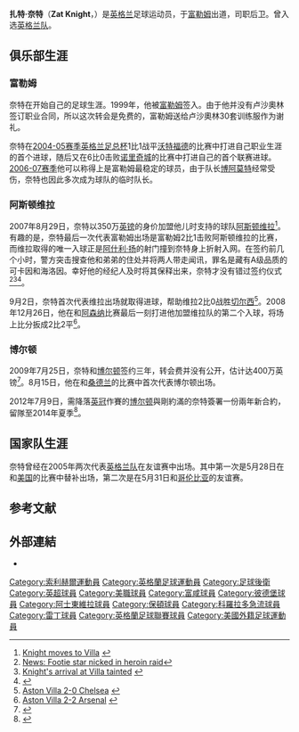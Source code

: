 {{noteta|G1=足球|G2=英超
|T=zh-hans:扎特·奈特;zh-hk:薩特·禮特;zh-tw:扎特·奈特;
|1=zh-hans:扎特·奈特;zh-hk:薩特·禮特;zh-tw:扎特·奈特;
|2=zh-hans:奈特;zh-hk:禮特;zh-tw:奈特;
|3=zh-hans:博阿莫特;zh-hk:般莫迪;zh-tw:博阿莫特;
|4=zh-hans:阿什利·扬;zh-hk:艾殊利·楊格;zh-tw:阿什利·楊格;
|5=zh-hans:彼得伯勒联;zh-hk:彼德堡;zh-tw:彼得伯勒聯;
}}
{{Infobox football biography 2
| playername          = 扎特·奈特 <br />''Zat Knight''
| image               = [[Image:Zat_Knight.JPG|200px]]
| caption             = 
| fullname            = Zatyiah Knight
| dateofbirth         = {{birth date and age|1980|5|2}}
| cityofbirth         = [[索利哈尔|索利哈尔]]
| countryofbirth      = [[英格兰|英格兰]]
| height              = {{height|m=1.98}}
| position            = [[後衞_(足球)|後衞]]
| currentclub         = 
| clubnumber          = 
| youthyears1         = 1999
| youthclubs1         = {{tsl|en|Rushall Olympic F.C.||卢沙奧林}}
| years1              = 1999−2007
| clubs1              = [[富勒姆足球俱乐部|富勒姆]]
| caps1               = 150
| goals1              = 3
| years2              = 2000
| clubs2              = → [[彼得伯勒联足球俱乐部|彼得伯勒联]] (借用)
| caps2               = 8
| goals2              = 0
| years3              = 2007−2009
| clubs3              = [[阿斯顿维拉足球俱乐部|阿斯顿维拉]]
| caps3               = 40
| goals3              = 2
| years4              = 2009−2014
| clubs4              = [[博尔顿足球俱乐部|博尔顿]]
| caps4               = 168
| goals4              = 4
| years5              = 2014
| clubs5              = [[科羅拉多急流|科羅拉多急流]]
| caps5               = 4
| goals5              = 0
| years6              = 2015
| clubs6              = [[雷丁足球俱乐部|雷丁]]
| caps6               = 2
| goals6              = 0
| totalcaps           = 
| totalgoals          = 
| nationalyears1      = 2002
| nationalteam1       = [[英格兰21岁以下足球代表队|英格兰U21]]
| nationalcaps1       = 4
| nationalgoals1      = 0
| nationalyears2      = 2005
| nationalteam2       = [[英格兰足球代表队|英格兰]]
| nationalcaps2       = 2
| nationalgoals2      = 0
| medaltemplates      = 
| club-update         = 2015年3月12日
| nationalteam-update = 2013年6月12日
}}

'''扎特·奈特'''（'''Zat Knight'''，{{bd|1980年|5月2日|catIdx=Zat Knight}}）是[[英格兰|英格兰]]足球运动员，于[[富勒姆足球俱乐部|富勒姆]]出道，司职后卫。曾入选[[英格兰足球代表队|英格兰队]]。

==俱乐部生涯==
===富勒姆===
奈特在{{tsl|en|Rushall Olympic F.C.||卢沙奧林}}开始自己的足球生涯。1999年，他被[[富勒姆足球俱乐部|富勒姆]]签入。由于他并没有卢沙奧林签订职业合同，所以这次转会是免费的，富勒姆送给卢沙奧林30套训练服作为谢礼。

奈特在[[2004年至2005年英格兰超级联赛|2004-05赛季]][[英格兰足总杯|英格兰足总杯]]1比1战平[[沃特福德足球俱乐部|沃特福德]]的比赛中打进自己职业生涯的首个进球，随后又在6比0击败[[诺里奇城足球俱乐部|诺里奇城]]的比赛中打进自己的首个联赛进球。[[2006年至2007年英格兰超级联赛|2006-07赛季]]他可以称得上是富勒姆最稳定的球员，由于队长[[路易斯·博阿莫特|博阿莫特]]经常受伤，奈特也因此多次成为球队的临时队长。

===阿斯顿维拉===
2007年8月29日，奈特以350万[[英镑|英镑]]的身价加盟他儿时支持的球队[[阿斯顿维拉足球俱乐部|阿斯顿维拉]]<ref>[http://www.avfc.premiumtv.co.uk/page/News/HeadlinesDetail/0,,10265~1100769,00.html Knight moves to Villa] {{Webarchive|url=https://archive.is/20070616180251/http://www.avfc.premiumtv.co.uk/page/News/HeadlinesDetail/0,,10265~1100769,00.html |date=2007-06-16 }}{{en}}</ref>。有趣的是，奈特最后一次代表富勒姆出场是富勒姆2比1击败阿斯顿维拉的比赛，而维拉取得的唯一入球正是[[阿什利·扬|阿什利·扬]]的射门撞到奈特身上折射入网。在签约前几个小时，警方突击搜查他和弟弟的住处并将两人带走闻讯，罪名是藏有A级品质的可卡因和海洛因。幸好他的经纪人及时将其保释出来，奈特才没有错过签约仪式<ref>[http://www.thesun.co.uk/article/0,,2-2007400416,00.html News: Footie star nicked in heroin raid]{{en}}</ref><ref>[http://www.timesonline.co.uk/tol/sport/football/premier_league/article2355012.ece Knight's arrival at Villa tainted] {{Wayback|url=http://www.timesonline.co.uk/tol/sport/football/premier_league/article2355012.ece |date=20110523231933 }}{{en}}</ref><ref>{{Cite web |url=http://sports.sohu.com/20070902/n251906434.shtml |title=英格兰足坛再爆丑闻 边缘国脚被怀疑家中藏毒 |access-date=2009-12-21 |archive-date=2019-06-13 |archive-url=https://web.archive.org/web/20190613150406/http://sports.sohu.com/20070902/n251906434.shtml }}</ref>。

9月2日，奈特首次代表维拉出场就取得进球，帮助维拉2比0战胜[[切尔西足球俱乐部|切尔西]]<ref>[http://news.bbc.co.uk/sport1/hi/football/eng_prem/6963719.stm Aston Villa 2-0 Chelsea] {{Wayback|url=http://news.bbc.co.uk/sport1/hi/football/eng_prem/6963719.stm |date=20170816113356 }}{{en}}</ref>。2008年12月26日，他在和[[阿森纳足球俱乐部|阿森纳]]比赛最后一刻打进他加盟维拉队的第二个入球，将场上比分扳成2比2平<ref>[http://news.bbc.co.uk/sport2/hi/football/eng_prem/7787537.stm Aston Villa 2-2 Arsenal] {{Wayback|url=http://news.bbc.co.uk/sport2/hi/football/eng_prem/7787537.stm |date=20090115192848 }}{{en}}</ref>。

===博尔顿===
2009年7月25日，奈特和[[博尔顿足球俱乐部|博尔顿]]签约三年，转会费并没有公开，估计达400万英镑<ref>{{cite news |language=en |url=http://news.bbc.co.uk/sport2/hi/football/teams/b/bolton_wanderers/8163454.stm |title=Bolton sign Knight and Ricketts |publisher=''[[BBC_Sport|BBC Sport]]'' |date=2009-07-25 |accessdate=2013-06-12 |archive-date=2014-01-04 |archive-url=https://web.archive.org/web/20140104222457/http://news.bbc.co.uk/sport2/hi/football/teams/b/bolton_wanderers/8163454.stm |dead-url=no }}</ref>。8月15日，他在和[[桑德兰足球俱乐部|桑德兰]]的比赛中首次代表博尔顿出场。

2012年7月9日，需降落[[英冠|英冠]]作賽的[[博尔顿足球俱乐部|博尔顿]]與剛約滿的奈特簽署一份兩年新合約，留隊至2014年夏季<ref>{{cite news |language=en |url=http://www.bbc.co.uk/sport/0/football/18769843 |title=Bolton Wanderers defender Zat Knight signs new contract |publisher=''[[BBC_Sport|BBC Sport]]'' |date=2012-07-09 |accessdate=2013-06-12 |archive-date=2015-07-27 |archive-url=https://web.archive.org/web/20150727051451/http://www.bbc.co.uk/sport/0/football/18769843 |dead-url=no }}</ref>。

==国家队生涯==
奈特曾经在2005年两次代表[[英格兰足球代表队|英格兰队]]在友谊赛中出场。其中第一次是5月28日在和[[美国国家足球队|美国]]的比赛中替补出场，第二次是在5月31日和[[哥伦比亚国家足球队|哥伦比亚]]的友谊赛。

== 参考文献 ==
{{Reflist|30em}}

==外部連結==
*{{soccerbase|id=16418|name=扎特·奈特}}

{{DEFAULTSORT:Knight, Zat}}
[[Category:索利赫爾運動員|Category:索利赫爾運動員]]
[[Category:英格蘭足球運動員|Category:英格蘭足球運動員]]
[[Category:足球後衛|Category:足球後衛]]
[[Category:英超球員|Category:英超球員]]
[[Category:美職球員|Category:美職球員]]
[[Category:富咸球員|Category:富咸球員]]
[[Category:彼德堡球員|Category:彼德堡球員]]
[[Category:阿士東維拉球員|Category:阿士東維拉球員]]
[[Category:保頓球員|Category:保頓球員]]
[[Category:科羅拉多急流球員|Category:科羅拉多急流球員]]
[[Category:雷丁球員|Category:雷丁球員]]
[[Category:英格蘭足球聯賽球員|Category:英格蘭足球聯賽球員]]
[[Category:美國外籍足球運動員|Category:美國外籍足球運動員]]
